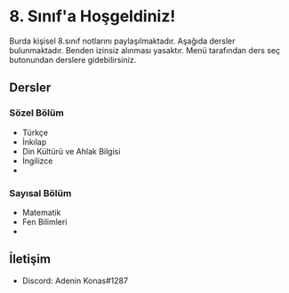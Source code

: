 # 8. Sınıf'a Hoşgeldiniz!

Burda kişisel 8.sınıf notlarını paylaşılmaktadır. Aşağıda dersler bulunmaktadır. Benden izinsiz alınması yasaktır. Menü tarafından ders seç butonundan derslere gidebilirsiniz.

## Dersler
### Sözel Bölüm
* Türkçe
* İnkılap
* Din Kültürü ve Ahlak Bilgisi
* İngilizce
* 
### Sayısal Bölüm
* Matematik
* Fen Bilimleri
* 
## İletişim
* Discord: Adenin Konas#1287

